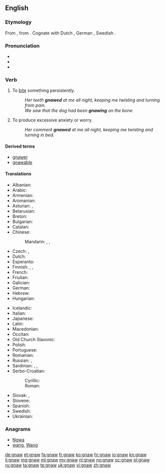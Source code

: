 ==English==

===Etymology===
From {{etyl|ang|en}} {{term|gnagan|lang=ang}}, from {{proto|Germanic|gnaganan|lang=en}}. Cognate with Dutch {{term|knagen|lang=nl}}, German {{term|nagen|lang=de}}, Swedish {{term|gnaga|lang=sv}}.

===Pronunciation===
* {{IPA|/nɔː/}}
* {{audio|en-us-gnaw.ogg|Audio (US)}}
* {{rhymes|ɔː}}

===Verb===
{{en-verb|gnaws|gnawing|gnawed|'''[[gnawed]]''' or '''[[gnawn]]'''}}

# {{transitive}} To [[bite]] something persistently.
#: ''Her teeth '''gnawed''' at me all night, keeping me twisting and turning from pain.''
#: ''We saw that the dog had been '''gnawing''' on the bone.''
# {{intransitive}} To produce excessive anxiety or worry.
#: ''Her comment '''gnawed''' at me all night, keeping me twisting and turning in bed.''

====Derived terms====
* [[gnawer]]
* [[gnawable]]

====Translations====
{{trans-top|to bite something persistently}}
* Albanian: {{t-|sq|bren|xs=Albanian}}
* Arabic: {{t|ar|نخر|tr=nákhara|sc=Arab}}
* Armenian: {{t-|hy|կրծել|tr=krçel}}
* Aromanian: {{t|rup|arod}}
* Asturian: {{t|ast|royer}}, {{t|ast|roer}}
* Belarusian: {{t|be|грызці|tr=hrýzci|sc=Cyrl}}
* Breton: {{t|br|krignat}}
* Bulgarian: {{t|bg|гриза|tr=grizá|sc=Cyrl}}
* Catalan: {{t|ca|rosegar}}
* Chinese:
*: Mandarin: {{t|zh|啃|tr=kěn|sc=Hani}}, {{t|zh|咬|tr=yǎo|sc=Hani}}, {{t|zh|噬|tr=shì|sc=Hani}}
* Czech: {{t|cs|hlodat}}, {{t|cs|hryzat}}
* Dutch: {{t+|nl|knagen}}
* Esperanto: {{t|eo|ronĝi}}
* Finnish: {{t-|fi|jyrsiä}}, {{t-|fi|jäytää}}, {{t+|fi|kalvaa}}
* French: {{t+|fr|ronger}}
* Friulian: {{t|fur|roseâ}}
* Galician: {{t|gl|roer}}
* German: {{t+|de|nagen}}
* Hebrew: {{t|he|כרסם|tr=kirsém|alt=כִּרְסֵם|sc=Hebr}}
* Hungarian: {{t+|hu|rág}}
{{trans-mid}}
* Icelandic: {{t+|is|naga}}
* Italian: {{t-|it|rodere}}
* Japanese: {{t|ja|齧る|tr=かじる, kajiru|sc=Jpan}}
* Latin: {{t-|la|rodo|alt=rōdō}}
* Macedonian: {{t|mk|гриза|tr=grizá|sc=Cyrl}}
* Occitan: {{t|oc|rodejar}}
* Old Church Slavonic: {{tø|cu|грꙑзти|sc=Cyrs}}
* Polish: {{t|pl|gryźć}}
* Portuguese: {{t+|pt|roer}}
* Romanian: {{t-|ro|roade}}
* Russian: {{t|ru|грызть|tr=gryzt'|sc=Cyrl}} {{impf}}, {{t|ru|глодать|tr=glodát'|sc=Cyrl}} {{impf}}
* Sardinian: {{t|sc|rodere}}, {{t|sc|arroere}}, {{t|sc|roere}}
* Serbo-Croatian:
*: Cyrillic: {{t|sh|глодати}}
*: Roman: {{t|sh|glodati}}
* Slovak: {{t|sk|hlodať}}, {{t|sk|hrýzť}}
* Slovene: {{t|sl|gristi}}
* Spanish: {{t+|es|roer}}
* Swedish: {{t|sv|gnaga}}
* Ukrainian: {{t|uk|гризти|tr=hrýzty|sc=Cyrl}}
{{trans-bottom}}

===Anagrams===
* [[Ngwa#English|Ngwa]]
* [[wang#English|wang]], [[Wang#English|Wang]]

[[de:gnaw]]
[[et:gnaw]]
[[fa:gnaw]]
[[fr:gnaw]]
[[ko:gnaw]]
[[hr:gnaw]]
[[io:gnaw]]
[[kn:gnaw]]
[[li:gnaw]]
[[mg:gnaw]]
[[ml:gnaw]]
[[my:gnaw]]
[[nl:gnaw]]
[[no:gnaw]]
[[oc:gnaw]]
[[pl:gnaw]]
[[ru:gnaw]]
[[ta:gnaw]]
[[te:gnaw]]
[[uk:gnaw]]
[[vi:gnaw]]
[[zh:gnaw]]